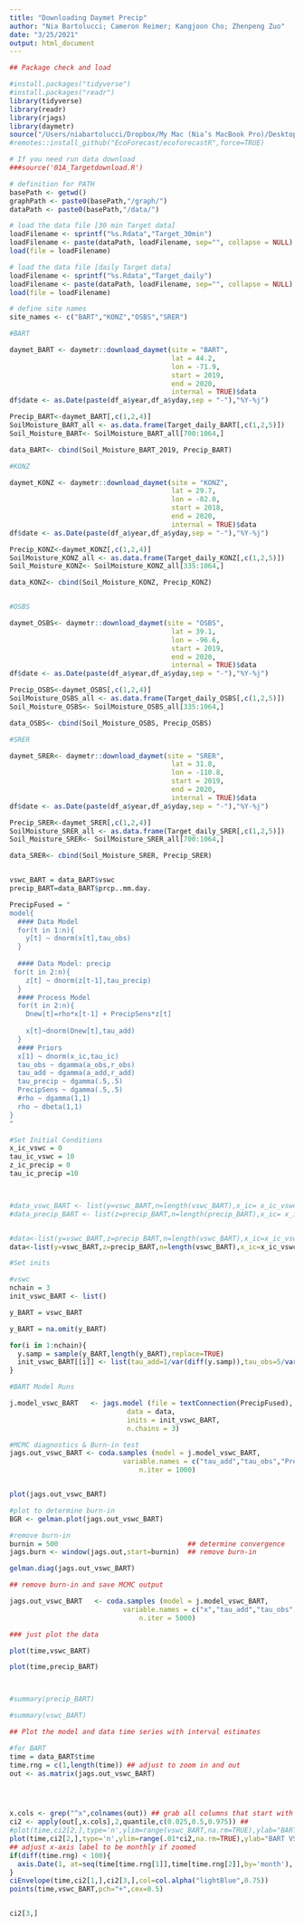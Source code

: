 ```yaml
---
title: "Downloading Daymet Precip"
author: "Nia Bartolucci; Cameron Reimer; Kangjoon Cho; Zhenpeng Zuo"
date: "3/25/2021"
output: html_document
---
```


```r
## Package check and load

#install.packages("tidyverse")
#install.packages("readr")
library(tidyverse)
library(readr)
library(rjags)
library(daymetr)
source("/Users/niabartolucci/Dropbox/My Mac (Nia’s MacBook Pro)/Desktop/Classes Spring 2021/Ecological Forecasting/EF_Activities/ecoforecastR/R/utils.R")
#remotes::install_github("EcoForecast/ecoforecastR",force=TRUE)
```

```r
# If you need run data download
###source('01A_Targetdownload.R')

# definition for PATH
basePath <- getwd() 
graphPath <- paste0(basePath,"/graph/")
dataPath <- paste0(basePath,"/data/")

# load the data file [30 min Target data]
loadFilename <- sprintf("%s.Rdata","Target_30min")
loadFilename <- paste(dataPath, loadFilename, sep="", collapse = NULL)
load(file = loadFilename)

# load the data file [daily Target data]
loadFilename <- sprintf("%s.Rdata","Target_daily")
loadFilename <- paste(dataPath, loadFilename, sep="", collapse = NULL)
load(file = loadFilename)

# define site names
site_names <- c("BART","KONZ","OSBS","SRER")

```

```r

#BART

daymet_BART <- daymetr::download_daymet(site = "BART",
                                        lat = 44.2,
                                        lon = -71.9,
                                        start = 2019,
                                        end = 2020,
                                        internal = TRUE)$data
df$date <- as.Date(paste(df_a$year,df_a$yday,sep = "-"),"%Y-%j")

Precip_BART<-daymet_BART[,c(1,2,4)]              
SoilMoisture_BART_all <- as.data.frame(Target_daily_BART[,c(1,2,5)])
Soil_Moisture_BART<- SoilMoisture_BART_all[700:1064,]

data_BART<- cbind(Soil_Moisture_BART_2019, Precip_BART)

#KONZ 

daymet_KONZ <- daymetr::download_daymet(site = "KONZ",
                                        lat = 29.7,
                                        lon = -82.0,
                                        start = 2018,
                                        end = 2020,
                                        internal = TRUE)$data
df$date <- as.Date(paste(df_a$year,df_a$yday,sep = "-"),"%Y-%j")

Precip_KONZ<-daymet_KONZ[,c(1,2,4)]              
SoilMoisture_KONZ_all <- as.data.frame(Target_daily_KONZ[,c(1,2,5)])
Soil_Moisture_KONZ<- SoilMoisture_KONZ_all[335:1064,]

data_KONZ<- cbind(Soil_Moisture_KONZ, Precip_KONZ)


#OSBS

daymet_OSBS<- daymetr::download_daymet(site = "OSBS",
                                        lat = 39.1,
                                        lon = -96.6,
                                        start = 2019,
                                        end = 2020,
                                        internal = TRUE)$data
df$date <- as.Date(paste(df_a$year,df_a$yday,sep = "-"),"%Y-%j")

Precip_OSBS<-daymet_OSBS[,c(1,2,4)]              
SoilMoisture_OSBS_all <- as.data.frame(Target_daily_OSBS[,c(1,2,5)])
Soil_Moisture_OSBS<- SoilMoisture_OSBS_all[335:1064,]

data_OSBS<- cbind(Soil_Moisture_OSBS, Precip_OSBS)

#SRER

daymet_SRER<- daymetr::download_daymet(site = "SRER",
                                        lat = 31.8,
                                        lon = -110.8,
                                        start = 2019,
                                        end = 2020,
                                        internal = TRUE)$data
df$date <- as.Date(paste(df_a$year,df_a$yday,sep = "-"),"%Y-%j")

Precip_SRER<-daymet_SRER[,c(1,2,4)]              
SoilMoisture_SRER_all <- as.data.frame(Target_daily_SRER[,c(1,2,5)])
Soil_Moisture_SRER<- SoilMoisture_SRER_all[700:1064,]

data_SRER<- cbind(Soil_Moisture_SRER, Precip_SRER)


vswc_BART = data_BART$vswc
precip_BART=data_BART$prcp..mm.day.

```

```r
PrecipFused = "
model{
  #### Data Model
  for(t in 1:n){
    y[t] ~ dnorm(x[t],tau_obs)
  }
  
  #### Data Model: precip
 for(t in 2:n){
    z[t] ~ dnorm(z[t-1],tau_precip)
  }
  #### Process Model
  for(t in 2:n){
    Dnew[t]=rho*x[t-1] + PrecipSens*z[t]
  
    x[t]~dnorm(Dnew[t],tau_add)
  }
  #### Priors
  x[1] ~ dnorm(x_ic,tau_ic)
  tau_obs ~ dgamma(a_obs,r_obs)
  tau_add ~ dgamma(a_add,r_add)
  tau_precip ~ dgamma(.5,.5)
  PrecipSens ~ dgamma(.5,.5)
  #rho ~ dgamma(1,1)
  rho ~ dbeta(1,1)
}
"
```

```r
#Set Initial Conditions 
x_ic_vswc = 0
tau_ic_vswc = 10 
z_ic_precip = 0
tau_ic_precip =10



#data_vswc_BART <- list(y=vswc_BART,n=length(vswc_BART),x_ic= x_ic_vswc,tau_ic=tau_ic_vswc, a_obs=1,r_obs=1,a_add=1,r_add=1)
#data_precip_BART <- list(z=precip_BART,n=length(precip_BART),x_ic= x_ic_precip,tau_ic=tau_ic_precip, a_obs=1,r_obs=1,a_add=1,r_add=1)


#data<-list(y=vswc_BART,z=precip_BART,n=length(vswc_BART),x_ic=x_ic_vswc,tau_ic=tau_ic_vswc,z_ic_precip=z_ic_precip,tau_ic_precip=tau_ic_precip, a_obs=1,r_obs=1,a_add=1,r_add=1 ) 
data<-list(y=vswc_BART,z=precip_BART,n=length(vswc_BART),x_ic=x_ic_vswc,tau_ic=tau_ic_vswc,z_ic_precip=z_ic_precip,tau_ic_precip=tau_ic_precip, a_obs=.01,r_obs=.01,a_add=.01,r_add=.01 ) 

```

```r
#Set inits 

#vswc
nchain = 3
init_vswc_BART <- list()

y_BART = vswc_BART 

y_BART = na.omit(y_BART)

for(i in 1:nchain){
  y.samp = sample(y_BART,length(y_BART),replace=TRUE)
  init_vswc_BART[[i]] <- list(tau_add=1/var(diff(y.samp)),tau_obs=5/var(y.samp),tau_precip=.5,PrecipSens=1,rho=1)
}
```


```r
#BART Model Runs

j.model_vswc_BART   <- jags.model (file = textConnection(PrecipFused),
                             data = data,
                             inits = init_vswc_BART,
                             n.chains = 3)

```

```r
#MCMC diagnostics & Burn-in test
jags.out_vswc_BART <- coda.samples (model = j.model_vswc_BART,
                            variable.names = c("tau_add","tau_obs","PrecipSens","rho"),
                                n.iter = 1000)


plot(jags.out_vswc_BART)
```


```r

#plot to determine burn-in
BGR <- gelman.plot(jags.out_vswc_BART)

#remove burn-in
burnin = 500                                ## determine convergence
jags.burn <- window(jags.out,start=burnin)  ## remove burn-in

gelman.diag(jags.out_vswc_BART)

```

```r
## remove burn-in and save MCMC output

jags.out_vswc_BART   <- coda.samples (model = j.model_vswc_BART,
                            variable.names = c("x","tau_add","tau_obs","PrecipSens","rho"),
                                n.iter = 5000)


```



```r
### just plot the data 

plot(time,vswc_BART)

plot(time,precip_BART)



#summary(precip_BART)

#summary(vswc_BART)
```


```r
## Plot the model and data time series with interval estimates

#for BART
time = data_BART$time
time.rng = c(1,length(time)) ## adjust to zoom in and out
out <- as.matrix(jags.out_vswc_BART)




x.cols <- grep("^x",colnames(out)) ## grab all columns that start with the letter x
ci2 <- apply(out[,x.cols],2,quantile,c(0.025,0.5,0.975)) ## 
#plot(time,ci2[2,],type='n',ylim=range(vswc_BART,na.rm=TRUE),ylab="BART VSWC",xlim=time[time.rng])
plot(time,ci2[2,],type='n',ylim=range(.01*ci2,na.rm=TRUE),ylab="BART VSWC",xlim=time[time.rng])
## adjust x-axis label to be monthly if zoomed
if(diff(time.rng) < 100){
  axis.Date(1, at=seq(time[time.rng[1]],time[time.rng[2]],by='month'), format = "%Y-%m")
}
ciEnvelope(time,ci2[1,],ci2[3,],col=col.alpha("lightBlue",0.75))
points(time,vswc_BART,pch="+",cex=0.5)



```



```r
ci2[3,]
```
